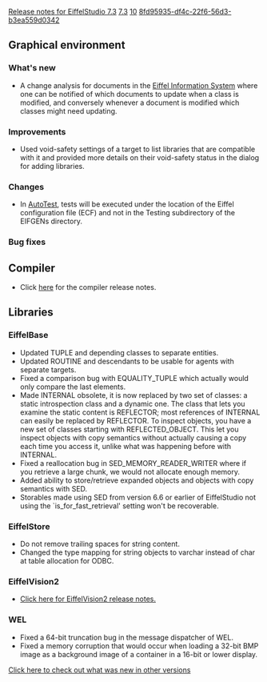 [[Property:title|Release notes for EiffelStudio 7.3]]
[[Property:link_title|7.3]]
[[Property:weight|10]]
[[Property:uuid|8fd95935-df4c-22f6-56d3-b3ea559d0342]]
==Graphical environment==

===What's new===
* A change analysis for documents in the [[Eiffel Information System]] where one can be notified of which documents to update when a class is modified, and conversely whenever a document is modified which classes might need updating.

===Improvements===
* Used void-safety settings of a target to list libraries that are compatible with it and provided more details on their void-safety status in the dialog for adding libraries.

===Changes===
* In [[AutoTest]], tests will be executed under the location of the Eiffel configuration file (ECF) and not in the Testing subdirectory of the EIFGENs directory.

===Bug fixes===

==Compiler==
* Click [[Major changes between ISE Eiffel 7.2 and ISE Eiffel 7.3|here]] for the compiler release notes.

==Libraries==

===EiffelBase===
* Updated <e>TUPLE</e> and depending classes to separate entities.
* Updated <e>ROUTINE</e> and descendants to be usable for agents with separate targets.
* Fixed a comparison bug with <e>EQUALITY_TUPLE</e> which actually would only compare the last elements.
* Made <e>INTERNAL</e> obsolete, it is now replaced by two set of classes: a static introspection class and a dynamic one. The class that lets you examine the static content is <e>REFLECTOR</e>; most references of <e>INTERNAL</e> can easily be replaced by <e>REFLECTOR</e>. To inspect objects, you have a new set of classes starting with <e>REFLECTED_OBJECT</e>. This let you inspect objects with copy semantics without actually causing a copy each time you access it, unlike what was happening before with <e>INTERNAL<e/>.
* Fixed a reallocation bug in <e>SED_MEMORY_READER_WRITER</e> where if you retrieve a large chunk, we would not allocate enough memory.
* Added ability to store/retrieve expanded objects and objects with copy semantics with SED.
* Storables made using SED from version 6.6 or earlier of EiffelStudio not using the `is_for_fast_retrieval' setting won't be recoverable.

===EiffelStore===
* Do not remove trailing spaces for string content.
* Changed the type mapping for string objects to varchar instead of char at table allocation for ODBC.

===EiffelVision2===
* [[Revisions and Bug Fixes|Click here for EiffelVision2 release notes.]]

===WEL===
* Fixed a 64-bit truncation bug in the message dispatcher of WEL.
* Fixed a memory corruption that would occur when loading a 32-bit BMP image as a background image of a container in a 16-bit or lower display.

[[EiffelStudio release notes|Click here to check out what was new in other versions]]

